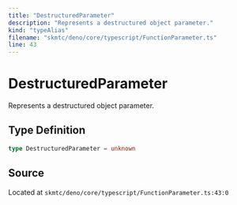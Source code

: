 ```yaml
---
title: "DestructuredParameter"
description: "Represents a destructured object parameter."
kind: "typeAlias"
filename: "skmtc/deno/core/typescript/FunctionParameter.ts"
line: 43
---
```


# DestructuredParameter

Represents a destructured object parameter.

## Type Definition

```typescript
type DestructuredParameter = unknown
```

## Source

Located at `skmtc/deno/core/typescript/FunctionParameter.ts:43:0`
